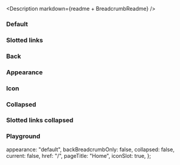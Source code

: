 
<Meta of={IcBreadcrumbGroupStories} />

<Description markdown={readme + BreadcrumbReadme} />

### Default

<Canvas>
  <Story of={IcBreadcrumbGroupStories.Default} />
</Canvas>

### Slotted links

<Canvas>
  <Story of={IcBreadcrumbGroupStories.SlottedLinks} />
</Canvas>

### Back

<Canvas>
  <Story of={IcBreadcrumbGroupStories.Back} />
</Canvas>

### Appearance

<Canvas>
  <Story of={IcBreadcrumbGroupStories.Appearance} />
</Canvas>

### Icon

<Canvas>
  <Story of={IcBreadcrumbGroupStories.Icon} />
</Canvas>

### Collapsed

<Canvas>
  <Story of={IcBreadcrumbGroupStories.Collapsed} />
</Canvas>

### Slotted links collapsed

<Canvas>
  <Story of={IcBreadcrumbGroupStories.SlottedLinksCollapsed} />
</Canvas>

### Playground

  appearance: "default",
  backBreadcrumbOnly: false,
  collapsed: false,
  current: false,
  href: "/",
  pageTitle: "Home",
  iconSlot: true,
};

<Canvas>
  <Story of={IcBreadcrumbGroupStories.Playground} />
</Canvas>
